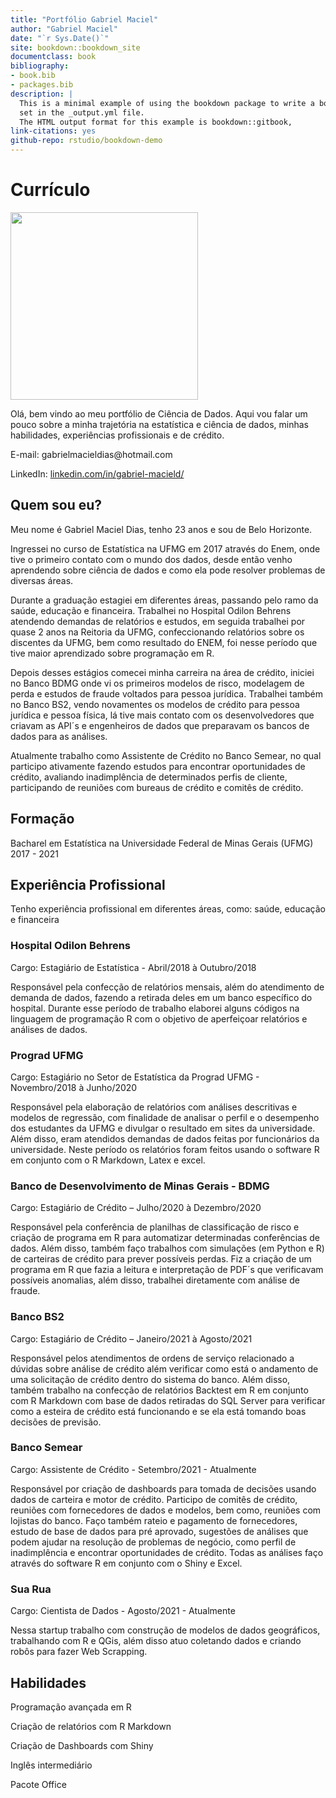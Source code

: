 ```yaml
--- 
title: "Portfólio Gabriel Maciel"
author: "Gabriel Maciel"
date: "`r Sys.Date()`"
site: bookdown::bookdown_site
documentclass: book
bibliography:
- book.bib
- packages.bib
description: |
  This is a minimal example of using the bookdown package to write a book.
  set in the _output.yml file.
  The HTML output format for this example is bookdown::gitbook,
link-citations: yes
github-repo: rstudio/bookdown-demo
---
```


# Currículo

![](C:/Users/gabri/Documents/Projetos/Portfolio/Gabriel Maciel.jpeg){width=300px}

Olá, bem vindo ao meu portfólio de Ciência de Dados. Aqui vou falar um pouco sobre a minha trajetória na estatística e ciência de dados, minhas habilidades, experiências profissionais e de crédito.

E-mail: gabrielmacieldias@hotmail.com

LinkedIn: [linkedin.com/in/gabriel-macield/](https://www.linkedin.com/in/gabriel-macield/)

## Quem sou eu?

Meu nome é Gabriel Maciel Dias, tenho 23 anos e sou de Belo Horizonte.

Ingressei no curso de Estatística na UFMG em 2017 através do Enem, onde tive o primeiro contato com o mundo dos dados, desde então venho aprendendo sobre ciência de dados e como ela pode resolver problemas de diversas áreas.

Durante a graduação estagiei em diferentes áreas, passando pelo ramo da saúde, educação e financeira. Trabalhei no Hospital Odilon Behrens atendendo demandas de relatórios e estudos, em seguida trabalhei por quase 2 anos na Reitoria da UFMG, confeccionando relatórios sobre os discentes da UFMG, bem como resultado do ENEM, foi nesse período que tive maior aprendizado sobre programação em R.

Depois desses estágios comecei minha carreira na área de crédito, iniciei no Banco BDMG onde vi os primeiros modelos de risco, modelagem de perda e estudos de fraude voltados para pessoa jurídica. Trabalhei também no Banco BS2, vendo novamentes os modelos de crédito para pessoa jurídica e pessoa física, lá tive mais contato com os desenvolvedores que criavam as API´s e engenheiros de dados que preparavam os bancos de dados para as análises.

Atualmente trabalho como Assistente de Crédito no Banco Semear, no qual participo ativamente fazendo estudos para encontrar oportunidades de crédito, avaliando inadimplência de determinados perfis de cliente, participando de reuniões com bureaus de crédito e comitês de crédito. 

## Formação

Bacharel em Estatística na Universidade Federal de Minas Gerais (UFMG) 2017 - 2021

## Experiência Profissional

Tenho experiência profissional em diferentes áreas, como: saúde, educação e financeira

### Hospital Odilon Behrens

Cargo: Estagiário de Estatística - Abril/2018 à Outubro/2018

Responsável pela confecção de relatórios mensais, além do atendimento de demanda de dados, fazendo a retirada  deles em um banco específico do hospital. Durante esse período de trabalho elaborei alguns códigos na linguagem de programação R com o objetivo de aperfeiçoar relatórios e análises de dados.

### Prograd UFMG

Cargo: Estagiário no Setor de Estatística da Prograd UFMG - Novembro/2018 à Junho/2020

Responsável pela elaboração de relatórios com análises descritivas e modelos de regressão, com finalidade de  analisar o perfil e o desempenho dos estudantes da UFMG e divulgar o resultado em sites da universidade. Além  disso, eram atendidos demandas de dados feitas por funcionários da universidade. Neste período os relatórios foram feitos usando o software R em conjunto com o R Markdown, Latex e excel.

### Banco de Desenvolvimento de Minas Gerais - BDMG

Cargo: Estagiário de Crédito – Julho/2020 à Dezembro/2020

Responsável pela conferência de planilhas de classificação de risco e criação de programa em R para automatizar determinadas conferências de dados. Além disso, também faço trabalhos com simulações (em Python e R) de  carteiras de crédito para prever possíveis perdas. Fiz a criação de um programa em R que fazia a leitura e interpretação de PDF´s que verificavam possíveis anomalias, além disso, trabalhei diretamente com análise de fraude.

### Banco BS2

Cargo: Estagiário de Crédito – Janeiro/2021 à Agosto/2021

Responsável pelos atendimentos de ordens de serviço relacionado a dúvidas sobre análise de crédito além verificar  como está o andamento de uma solicitação de crédito dentro do sistema do banco. Além disso, também trabalho na confecção de relatórios Backtest em R em conjunto com R Markdown com base de dados retiradas do SQL Server para verificar como a esteira de crédito está funcionando e se ela está tomando boas decisões de previsão.

### Banco Semear

Cargo: Assistente de Crédito - Setembro/2021 - Atualmente

Responsável por criação de dashboards para tomada de decisões usando dados de carteira e motor de crédito. Participo de comitês de crédito, reuniões com fornecedores de dados e modelos, bem como, reuniões com lojistas do banco.
Faço também rateio e pagamento de fornecedores, estudo de base de dados para pré aprovado, sugestões de análises que podem ajudar na resolução de problemas de negócio, como perfil de inadimplência e encontrar oportunidades de crédito.
Todas as análises faço através do software R em conjunto com o Shiny e Excel.

### Sua Rua

Cargo: Cientista de Dados - Agosto/2021 - Atualmente

Nessa startup trabalho com construção de modelos de dados geográficos, trabalhando com R e QGis, além disso atuo coletando dados e criando robôs para fazer Web Scrapping.

## Habilidades

Programação avançada em R

Criação de relatórios com R Markdown

Criação de Dashboards com Shiny

Inglês intermediário

Pacote Office


